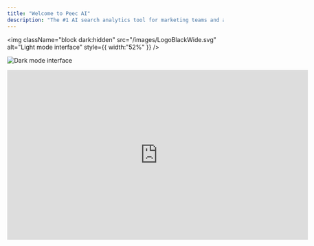 ```yaml
---
title: "Welcome to Peec AI"
description: "The #1 AI search analytics tool for marketing teams and agencies."
---
```


<img
  className="block dark:hidden"
  src="/images/LogoBlackWide.svg"
  alt="Light mode interface"
  style={{ width:"52%" }}
/>

<img
  className="hidden dark:block"
  src="/images/LogoWhiteWide.svg"
  alt="Dark mode interface"
/>

<iframe width="700" height="393.75" src="https://www.youtube.com/embed/AR4gE1gr-TU?si=YRSc8JXrSQiYDyhK" title="YouTube video player" frameborder="0" allow="accelerometer; autoplay; clipboard-write; encrypted-media; gyroscope; picture-in-picture; web-share" referrerpolicy="strict-origin-when-cross-origin" allowfullscreen />

# Intro to Peec AI

Your audience isn't just using Google anymore. They're asking ChatGPT or Claude for product recommendations, using Perplexity for research, getting answers from Grok, and using AI overviews to learn about topics and compare options.

People are having conversations with AI instead of searching with keywords. This means visibility works differently now.

**Peec AI shows you how your brand appears in AI search.**

## What Peec AI does

We track whether your brand appears when people ask AI tools questions about your industry, products, or the problems you solve.

Peec AI works for any business wanting to understand their AI search presence. Individual companies tracking their own visibility or agencies monitoring multiple clients.

Visibility happens in two ways:

- **Brand mentions:** your company is named in AI responses
- **Source citations:** your content is used or referenced, even without naming your brand

We run your prompts daily across multiple AI models. This gives you reliable data on how often you appear compared to competitors.

## How Peec AI helps

- **Track AI visibility:** See when you're mentioned in relevant conversations across different AI models.
- **Monitor competitors:** Understand who else appears in your space and how often.
- **Find citation opportunities:** Discover which sources AI models trust and reference.
- **Spot content gaps:** Identify when you're cited as a source but not mentioned as a brand.
- **Track trends over time:** Monitor how your visibility changes as AI models evolve.
- **Make data-driven decisions:** Use probability-based insights for your strategy.
- **Understand AI behavior:** Learn which content types and sources perform best.
- **Optimize your approach:** Focus efforts on prompts and topics that matter most.